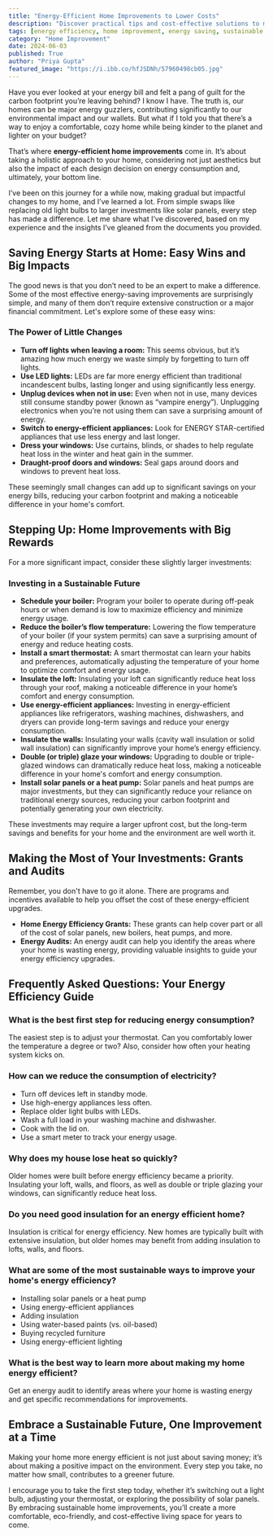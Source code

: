 ```yaml
---
title: "Energy-Efficient Home Improvements to Lower Costs"
description: "Discover practical tips and cost-effective solutions to make your home more energy-efficient. Learn about easy wins like replacing light bulbs, optimizing appliances, and simple energy-saving habits. Explore larger investments like insulation, solar panels, and heat pumps, along with available grants and energy audits to help you save money and reduce your environmental impact."
tags: [energy efficiency, home improvement, energy saving, sustainable living, cost savings, green living, environmental impact, home energy audit, renewable energy, solar panels, heat pumps, insulation, energy grants, appliance efficiency, lighting upgrades, thermostat control, smart home technology]
category: "Home Improvement"
date: 2024-06-03
published: True
author: "Priya Gupta"
featured_image: "https://i.ibb.co/hfJSDNh/57960498cb05.jpg"
---
```



Have you ever looked at your energy bill and felt a pang of guilt for the carbon footprint you’re leaving behind?  I know I have.  The truth is, our homes can be major energy guzzlers, contributing significantly to our environmental impact and our wallets. But what if I told you that there’s a way to enjoy a comfortable, cozy home while being kinder to the planet and lighter on your budget?

That’s where **energy-efficient home improvements** come in.  It’s about taking a holistic approach to your home, considering not just aesthetics but also the impact of each design decision on energy consumption and, ultimately, your bottom line.  

I’ve been on this journey for a while now, making gradual but impactful changes to my home, and I’ve learned a lot.  From simple swaps like replacing old light bulbs to larger investments like solar panels, every step has made a difference.  Let me share what I’ve discovered, based on my experience and the insights I’ve gleaned from the documents you provided. 

##  Saving Energy Starts at Home: Easy Wins and Big Impacts

The good news is that you don’t need to be an expert to make a difference.  Some of the most effective energy-saving improvements are surprisingly simple, and many of them don’t require extensive construction or a major financial commitment.  Let's explore some of these easy wins:

###  The Power of Little Changes

*   **Turn off lights when leaving a room:** This seems obvious, but it’s amazing how much energy we waste simply by forgetting to turn off lights. 
*   **Use LED lights:**  LEDs are far more energy efficient than traditional incandescent bulbs, lasting longer and using significantly less energy.  
*   **Unplug devices when not in use:**  Even when not in use, many devices still consume standby power (known as “vampire energy”). Unplugging electronics when you’re not using them can save a surprising amount of energy.
*   **Switch to energy-efficient appliances:**  Look for ENERGY STAR-certified appliances that use less energy and last longer.  
*   **Dress your windows:**  Use curtains, blinds, or shades to help regulate heat loss in the winter and heat gain in the summer.  
*   **Draught-proof doors and windows:**  Seal gaps around doors and windows to prevent heat loss.  

These seemingly small changes can add up to significant savings on your energy bills, reducing your carbon footprint and making a noticeable difference in your home's comfort.

##  Stepping Up: Home Improvements with Big Rewards

For a more significant impact, consider these slightly larger investments:

###  Investing in a Sustainable Future

*   **Schedule your boiler:**  Program your boiler to operate during off-peak hours or when demand is low to maximize efficiency and minimize energy usage.
*   **Reduce the boiler’s flow temperature:** Lowering the flow temperature of your boiler (if your system permits) can save a surprising amount of energy and reduce heating costs.
*   **Install a smart thermostat:** A smart thermostat can learn your habits and preferences, automatically adjusting the temperature of your home to optimize comfort and energy usage.
*   **Insulate the loft:**  Insulating your loft can significantly reduce heat loss through your roof, making a noticeable difference in your home’s comfort and energy consumption.
*   **Use energy-efficient appliances:** Investing in energy-efficient appliances like refrigerators, washing machines, dishwashers, and dryers can provide long-term savings and reduce your energy consumption.
*   **Insulate the walls:**  Insulating your walls (cavity wall insulation or solid wall insulation) can significantly improve your home’s energy efficiency.
*   **Double (or triple) glaze your windows:**  Upgrading to double or triple-glazed windows can dramatically reduce heat loss, making a noticeable difference in your home's comfort and energy consumption.
*   **Install solar panels or a heat pump:**  Solar panels and heat pumps are major investments, but they can significantly reduce your reliance on traditional energy sources, reducing your carbon footprint and potentially generating your own electricity.  

These investments may require a larger upfront cost, but the long-term savings and benefits for your home and the environment are well worth it.

##  Making the Most of Your Investments:  Grants and Audits

Remember, you don't have to go it alone.  There are programs and incentives available to help you offset the cost of these energy-efficient upgrades.  

*   **Home Energy Efficiency Grants:**  These grants can help cover part or all of the cost of solar panels, new boilers, heat pumps, and more. 
*   **Energy Audits:**  An energy audit can help you identify the areas where your home is wasting energy, providing valuable insights to guide your energy efficiency upgrades.

##  Frequently Asked Questions:  Your Energy Efficiency Guide

### **What is the best first step for reducing energy consumption?**

The easiest step is to adjust your thermostat.  Can you comfortably lower the temperature a degree or two?  Also, consider how often your heating system kicks on.  

### **How can we reduce the consumption of electricity?**

*   Turn off devices left in standby mode.
*   Use high-energy appliances less often.
*   Replace older light bulbs with LEDs.
*   Wash a full load in your washing machine and dishwasher.
*   Cook with the lid on.
*   Use a smart meter to track your energy usage.

### **Why does my house lose heat so quickly?**

Older homes were built before energy efficiency became a priority.   Insulating your loft, walls, and floors, as well as double or triple glazing your windows, can significantly reduce heat loss.

### **Do you need good insulation for an energy efficient home?**

Insulation is critical for energy efficiency.  New homes are typically built with extensive insulation, but older homes may benefit from adding insulation to lofts, walls, and floors.

### **What are some of the most sustainable ways to improve your home's energy efficiency?**

*   Installing solar panels or a heat pump
*   Using energy-efficient appliances
*   Adding insulation 
*   Using water-based paints (vs. oil-based)
*   Buying recycled furniture
*   Using energy-efficient lighting

### **What is the best way to learn more about making my home energy efficient?**

Get an energy audit to identify areas where your home is wasting energy and get specific recommendations for improvements.

##  Embrace a Sustainable Future, One Improvement at a Time

Making your home more energy efficient is not just about saving money; it’s about making a positive impact on the environment. Every step you take, no matter how small, contributes to a greener future.  

I encourage you to take the first step today, whether it’s switching out a light bulb, adjusting your thermostat, or exploring the possibility of solar panels.  By embracing sustainable home improvements, you’ll create a more comfortable, eco-friendly, and cost-effective living space for years to come.
